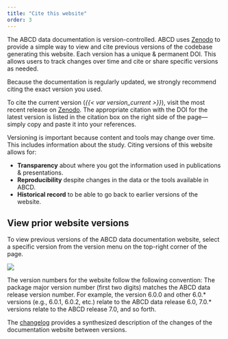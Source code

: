 ```yaml
---
title: "Cite this website"
order: 3
---
```


The ABCD data documentation is version-controlled. ABCD uses [Zenodo](https://zenodo.org/) to provide a simple way to view and cite previous versions of the codebase generating this website. Each version has a unique & permanent DOI. This allows users to track changes over time and cite or share specific versions as needed.

::: {.callout-important}
Because the documentation is regularly updated, we strongly recommend citing the exact version you used.
:::

To cite the current version (_{{< var version_current >}}_), visit the most recent release on [Zenodo](https://doi.org/10.5281/zenodo.15800725). The appropriate citation with the DOI for the latest version is listed in the citation box on the right side of the page—simply copy and paste it into your references.

::: {.callout-note title="Why use versioning?"}
Versioning is important because content and tools may change over time. This includes information about the study. Citing versions of this website allows for:

- **Transparency** about where you got the information used in publications & presentations.
- **Reproducibility** despite changes in the data or the tools available in ABCD.
- **Historical record** to be able to go back to earlier versions of the website.
:::

## View prior website versions

To view previous versions of the ABCD data documentation website, select a specific version from the version menu on the top-right corner of the page. 

![](../assets/img/info/version_nav_bar)

::: {.callout-note title="Version naming convention"}
The version numbers for the website follow the following convention: The package major version number (first two digits) matches the ABCD data release version number. For example, the version 6.0.0 and other 6.0.* versions (e.g., 6.0.1, 6.0.2, etc.) relate to the ABCD data release 6.0, 7.0.* versions relate to the ABCD release 7.0, and so forth.
:::

The [changelog](changelog.qmd) provides a synthesized description of the changes of the documentation website between versions. 
